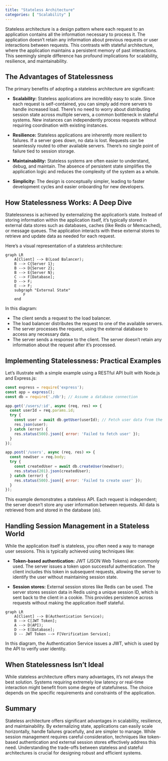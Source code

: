 ```yaml
---
title: "Stateless Architecture"
categories: [ "Scalability" ]
---
```



Stateless architecture is a design pattern where each request to an application contains all the information necessary to process it.  The application doesn't retain any information about previous requests or user interactions between requests. This contrasts with stateful architecture, where the application maintains a persistent memory of past interactions.  This seemingly simple difference has profound implications for scalability, resilience, and maintainability.

## The Advantages of Statelessness

The primary benefits of adopting a stateless architecture are significant:

* **Scalability:**  Stateless applications are incredibly easy to scale.  Since each request is self-contained, you can simply add more servers to handle increased load. There's no need to worry about distributing session state across multiple servers, a common bottleneck in stateful systems.  New instances can independently process requests without requiring coordination with existing instances.

* **Resilience:** Stateless applications are inherently more resilient to failures. If a server goes down, no data is lost.  Requests can be seamlessly routed to other available servers.  There's no single point of failure tied to session storage.

* **Maintainability:**  Stateless systems are often easier to understand, debug, and maintain. The absence of persistent state simplifies the application logic and reduces the complexity of the system as a whole.


* **Simplicity:**  The design is conceptually simpler, leading to faster development cycles and easier onboarding for new developers.

## How Statelessness Works: A Deep Dive

Statelessness is achieved by externalizing the application's state. Instead of storing information within the application itself, it's typically stored in external data stores such as databases, caches (like Redis or Memcached), or message queues.  The application interacts with these external stores to retrieve and update data as needed for each request.

Here's a visual representation of a stateless architecture:

```mermaid
graph LR
    A[Client] --> B(Load Balancer);
    B --> C{Server 1};
    B --> D{Server 2};
    B --> E{Server N};
    C --> F[Database];
    D --> F;
    E --> F;
    subgraph "External State"
        F
    end
```

In this diagram:

* The client sends a request to the load balancer.
* The load balancer distributes the request to one of the available servers.
* The server processes the request, using the external database to access any necessary data.
* The server sends a response to the client.  The server doesn't retain any information about the request after it's processed.


## Implementing Statelessness: Practical Examples

Let's illustrate with a simple example using a RESTful API built with Node.js and Express.js:

```javascript
const express = require('express');
const app = express();
const db = require('./db'); // Assume a database connection

app.get('/users/:id', async (req, res) => {
  const userId = req.params.id;
  try {
    const user = await db.getUser(userId); // Fetch user data from the database
    res.json(user);
  } catch (error) {
    res.status(500).json({ error: 'Failed to fetch user' });
  }
});

app.post('/users', async (req, res) => {
  const newUser = req.body;
  try {
    const createdUser = await db.createUser(newUser);
    res.status(201).json(createdUser);
  } catch (error) {
    res.status(500).json({ error: 'Failed to create user' });
  }
});
```

This example demonstrates a stateless API.  Each request is independent; the server doesn't store any user information between requests.  All data is retrieved from and stored in the database (`db`).


## Handling Session Management in a Stateless World

While the application itself is stateless, you often need a way to manage user sessions. This is typically achieved using techniques like:

* **Token-based authentication:**  JWT (JSON Web Tokens) are commonly used.  The server issues a token upon successful authentication.  The client includes this token in subsequent requests, allowing the server to identify the user without maintaining session state.

* **Session stores:**  External session stores like Redis can be used. The server stores session data in Redis using a unique session ID, which is sent back to the client in a cookie.  This provides persistence across requests without making the application itself stateful.


```mermaid
graph LR
    A[Client] --> B(Authentication Service);
    B --> C[JWT Token];
    A --> D(API);
    D --> E[Database];
    D -- JWT Token --> F[Verification Service];
```

In this diagram, the Authentication Service issues a JWT, which is used by the API to verify user identity.


##  When Statelessness Isn't Ideal

While stateless architecture offers many advantages, it's not always the best solution.  Systems requiring extremely low latency or real-time interaction might benefit from some degree of statefulness.  The choice depends on the specific requirements and constraints of the application.


## Summary

Stateless architecture offers significant advantages in scalability, resilience, and maintainability. By externalizing state, applications can easily scale horizontally, handle failures gracefully, and are simpler to manage. While session management requires careful consideration, techniques like token-based authentication and external session stores effectively address this need.  Understanding the trade-offs between stateless and stateful architectures is crucial for designing robust and efficient systems.

